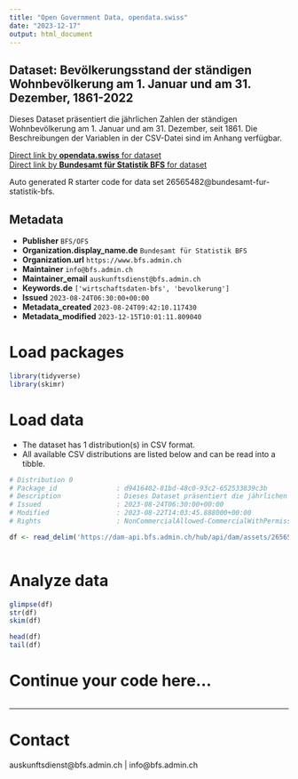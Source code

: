 ```yaml
---
title: "Open Government Data, opendata.swiss"
date: "2023-12-17"
output: html_document
---
```


## Dataset: Bevölkerungsstand der ständigen Wohnbevölkerung am 1. Januar und am 31. Dezember, 1861-2022

Dieses Dataset präsentiert die jährlichen Zahlen der ständigen Wohnbevölkerung am 1. Januar und am 31. Dezember, seit 1861. Die Beschreibungen der Variablen in der CSV-Datei sind im Anhang verfügbar.

[Direct link by **opendata.swiss** for dataset](https://opendata.swiss/de/dataset/bevolkerungsstand-der-standigen-wohnbevolkerung-am-1-januar-und-am-31-dezember-1861-2022)<br>
[Direct link by **Bundesamt für Statistik BFS** for dataset](https://www.bfs.admin.ch/asset/de/ts-x-01.02.04.05-b)

Auto generated R starter code for data set 26565482@bundesamt-fur-statistik-bfs.

## Metadata

- **Publisher** `BFS/OFS`
- **Organization.display_name.de** `Bundesamt für Statistik BFS`
- **Organization.url** `https://www.bfs.admin.ch`
- **Maintainer** `info@bfs.admin.ch`
- **Maintainer_email** `auskunftsdienst@bfs.admin.ch`
- **Keywords.de** `['wirtschaftsdaten-bfs', 'bevolkerung']`
- **Issued** `2023-08-24T06:30:00+00:00`
- **Metadata_created** `2023-08-24T09:42:10.117430`
- **Metadata_modified** `2023-12-15T10:01:11.809040`


# Load packages

```r

library(tidyverse)
library(skimr)

```

# Load data

-   The dataset has 1 distribution(s) in CSV format.
-   All available CSV distributions are listed below and can be read into a tibble.

```r

# Distribution 0
# Package_id               : d9416402-81bd-48c0-93c2-652533839c3b
# Description              : Dieses Dataset präsentiert die jährlichen Zahlen der ständigen Wohnbevölkerung am 1. Januar und am 31. Dezember, seit 1861. Die Beschreibungen der Variablen in der CSV-Datei sind im Anhang verfügbar.
# Issued                   : 2023-08-24T06:30:00+00:00
# Modified                 : 2023-08-22T14:03:45.888000+00:00
# Rights                   : NonCommercialAllowed-CommercialWithPermission-ReferenceRequired

df <- read_delim('https://dam-api.bfs.admin.ch/hub/api/dam/assets/26565488/master')



```

# Analyze data

```r

glimpse(df)
str(df)
skim(df)

head(df)
tail(df)

```

# Continue your code here...

```r

```

------------------------------------------------------------------------

# Contact

auskunftsdienst@bfs.admin.ch | info@bfs.admin.ch
